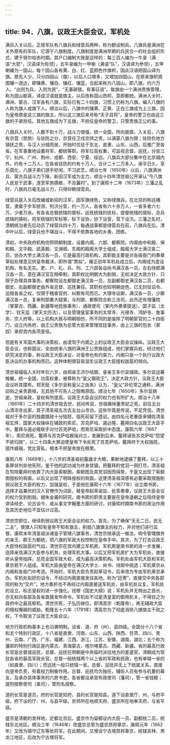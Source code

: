 ```yaml
---
---
---
```

title: 94．八旗，议政王大臣会议，军机处
---




满兵入关以后，正规军队有八旗兵和绿营兵两种，称为额设制兵。八旗兵是满洲在关外原有的军队，它源于八旗制度。八旗制度是满洲早期的兵民合一的社会组织形式，建于努尔哈赤时期。其户口编制大致是这样的：每三百人编为一牛录（满语“大箭”，汉语译为佐领），五牛录编为一甲喇（满语“队”，汉语译为参领），五甲喇编为一固山，每个固山各有黄、白、红、蓝颜色作旗帜，因此汉语把固山译为旗。原先人少，只分四固山（旗），以后人口增多，又增加四固山，在原来旗帜周围镶一道边，即镶黄、镶白、镶红、镶蓝，合起来称为八固山，即八旗，约六万人，“出则为兵，入则为民”，“无事耕猎，有事征调”。每旗由一个满洲贵族管理，称为固山额真，译成汉语就是旗主，以后改称固山昂邦，意即都统。满洲入关时，满洲、蒙古、汉军各有八旗，实际已有二十四旗，习惯上仍称为八旗。编入八旗的人称为旗人或旗下人。顺治以后，八旗中的镶黄、正黄、正白三旗成为上三旗，因为皇帝原是这三旗的旗主，所以这三旗后来号称“天子自将”，皇帝的警卫也由这三旗的子弟担任。其他五旗成为下五旗，不担任皇帝的警卫，只管贵族王公的事。

八旗兵入关时，人数不到十万，战斗力很强，统一全国，所向披靡。入关后，八旗有京营（禁旅）与驻防之分，京营任卫戍京师之责，以满蒙八旗为限；驻防负地方镇抚之责，与汉人分城而居，开始时仅驻于东北、直隶、山东、山西，后推广至各省。在军事重地设置将军、都统等职。将军位高权重，可监视总督、巡抚，分驻江宁、杭州、广州、荆州、成都、西安、宁夏、绥远。八旗兵大部分集中在北京城内外，约有十二万人，在各省驻防的约有十万人，合计二十二万多人。承平日久，享乐腐化，八旗子弟们游手好闲，不习武艺。顺治七年（1650年）以后，八旗满洲兵、蒙古兵战斗力下降，新旧汉军成为主力，顺治十四年清世祖公开承认“今八旗人民怠于武事，遂至军旅隳敝，不及曩时”。到了康熙十二年（1673年）三藩之乱时，八旗兵已毫无战斗力，只得仰赖绿营兵。

绿营兵是入关后改编或新招的汉军，因军旗绿色，又称绿旗兵。在北京的称巡捕营，隶属于步军统领，列汛分营，约一万人，各省有六十余万人，一省多者六七万，少者万余。有各省总督统辖的督标，巡抚统辖的抚标，提督统辖的提标，总兵统辖的镇标，将军统辖的军标等，标下设协，协下设营，营下设汛。三藩之乱时，清朝统治者先后动员了绿营兵四十万，每遇战事都是绿营兵在前，八旗兵在后。清中叶以后，绿营兵也不堪战斗，不得不依靠各地的乡勇、团练。

清初，中央政府机构仿照明朝制度，设置内阁、六部、都察院。内阁由中和殿、保和殿、文华殿、武英殿、文渊阁、东阁的殿阁大学士组成，殿阁大学士满汉各二员，协办大学士满汉各一员，它是最高行政机构，其职能主要是对各级衙门的奏章草拟处理意见供皇帝裁决，即所谓“票拟”。雍正初年军机处成立后，内阁成为虚设机构，有名无实。吏、户、礼、兵、刑、工六部各设尚书满汉各一员，左右侍郎满汉各一员，意在满汉官互相牵制，其职权比明朝大为削弱，无权决定大政方针，只限于办理具体事务。都察院设左都御史满汉各一员，左副都御史满汉各二员，右都御史、右副都御史由外省总督、巡抚兼任。其职权也较明朝逊色，已无封驳诏令、巡按各省之权，仅限于稽查官府、纠察有司而已。大理寺设卿，满汉各一员，少卿满汉各一员，复审刑部重大疑案，与刑部、都察院合称三法司。此外还有理藩院（掌蒙古、西藏、新疆等地民族事务）、通政使司（掌内外奏章提送）、国子监（太学）、钦天监（掌天文历法），以及管理皇室事务的太常寺、光禄寺、鸿胪寺、詹事务、宗人府等。以上机构大抵与明朝相仿，所不同的是废除了明朝宦官的二十四衙门，设立内务府，由王公贵族为总管大臣来管理宫廷事务，由上三旗的包衣（家奴）承担宫内各项差役。

但是有关军国大事的决策权，由凌驾于内阁之上的议政王大臣会议操纵。议政王大臣会议，也称国议，全由统率八旗的满洲王公贵族组成，他们掌握兵权，经过他们研究决定的事，称议政王大臣决议，对皇帝也有约束力，内阁只是一个执行议政大臣决议的办事机构而已。这种体制很容易滋生议政王大臣擅权跋扈的倾向。

清世祖福临入关时年仅六岁，由郑亲王济尔哈朗、睿亲王多尔衮辅政。多尔衮运筹帷幄，统一全国，功高权重，被尊称为“皇父摄政王”，决定大政方针，议政王大臣会议听其摆布。郑天挺《多尔衮称皇父之由来》认为，“皇父”非伦常之通称，满洲旧俗之亲贵爵禄，无其他不可告人之隐晦原因。顺治七年（1650年）多尔衮病逝，世祖亲政，皇权有所提高，议政王大臣会议的权力也有所扩大。顺治十八年（1661年）二十四岁的清世祖去世，民间传说，世祖痛悼董贵妃之死，前往五台山清凉寺出家，其子清圣祖五次去五台山寻访。这些毕竟是传说，不足凭信。清世祖对于多尔衮的独裁摄政十分恼怒，临死前留下遗诏，由四名元老重臣来辅佐清圣祖玄烨，国家大权操纵在辅政的索尼、苏克萨哈、遏必隆、鳌拜四名议政王大臣手中。鳌拜与遏必隆联手对付苏克萨哈，而索尼采取折中态度。康熙六年（1667年），索尼病死，鳌拜与苏克萨哈极端对立，发展到后来，鳌拜诬告苏克萨哈“怨望不欲归政”，以二十四条大罪迫使皇帝下令处死了苏克萨哈。鳌拜终于大权独揽，擅作威福，党比营私，根本不把皇帝放在眼里。

康熙八年（1669年），十八岁的清圣祖初露雄才大略，果断地逮捕了鳌拜，以三十条罪状判处他死刑，鉴于他的武功减为终身禁锢，把鳌拜的党羽一网打尽。清圣祖在剪除鳌拜时依靠了内大臣索额图，索额图及其党羽因而得势，于是又出现了索额图擅权的局面，以后又出现了明珠擅权的局面。这使清圣祖深感有必要采取措施削弱议政王大臣的权力，加强皇权，于是他在康熙十六年（1677年）设立南书房，选择才品兼优的汉人官僚作为词臣，替皇帝起草谕旨、批答奏章，议政王大臣会议的权力受到削弱。据朱金甫的研究，南书房的职责主要是在皇帝退朝之后陪侍皇帝讲读经史、论古谈今，或从事文字翰墨方面的研讨，对康熙时期南书房的政治作用及其历史地位不宜估计过高。

清世宗即位，继续削弱议政王大臣会议的权力。首先，为了确保“天无二日，民无二主”，使旗人只知有皇帝不知有旗主，削弱八旗旗主的权力，并对他们进行监督。康熙末年清圣祖派诸皇子管理八旗事务，清世宗继承这一做法，明令管理旗务的亲王、郡王为都统，把八旗的军政大权控制在皇帝手中。其次，为了打击议政王大臣恃权跋扈的气焰，清世宗在宫内建立军机房。军机房是南书房的进一步发展，选择亲信满汉大臣参与机务，处理军机大事。以后又把军机房扩大为军机处，直接听从皇帝指挥，总揽全国军政大权，成为最高决策机构。军机处由军机大臣和军机章京若干人组成。军机大臣由皇帝在满汉大学士、尚书、侍郎中挑选；军机章京从内阁和各衙门中考选。开始时，军机大臣负责起草诏令，后来改为专由军机章京承办。军机处拟好的诏令，不经过内阁直接发往各地，称为“廷寄”，直接交中央各部院的称为“交片”。地方奏折也不再经过内阁直接送军机处，由军机处议复。军机处的设立，标志皇权的进一步强化。钱穆《国史大纲》说：军机处并无特出之首长，亦无权向各部及各省直接发布命令。军机处不过是清皇室的御用机关，不得目之为政府中之最高枢机。清世宗死，子弘历继位，即清高宗（乾隆帝），再无辅政大臣的擅权僭越的威胁。乾隆五十六年（1791年）清高宗为了彻底消除八旗旗主干政之权，下令取消了议政王大臣会议。

地方行政机构基本上也沿袭明制，设省、道、府（州）、县四级。全国分十八个省和五个特别行政区，十八省是直隶、河南、山东、山西、陕西、甘肃、四川、贵州、云南、广西、广东、福建、江西、浙江、江苏、安徽、湖南、湖北；五个称为藩部的特别行政区是内蒙古、青海蒙古、喀尔喀蒙古、西藏、新疆。省的最高行政长官是总督或巡抚，总督、巡抚在明朝是中央临时派往地方的差遣官，清朝成为常驻各省的最高军政长官。总督一般统辖两个以上省的军政和民政，也有单辖一省的（如直隶、四川）；而巡抚一般只统辖一省。总督、巡抚并无上下统属关系，直接向皇帝负责，有着权力制衡作用。总督、巡抚均为独任，辅佐人员有参与机要的幕友，及承办具体事务的六房书吏。各省都设承宣布政使司（藩司），管一省钱粮；提刑按察使司（臬司），管刑名按察。

道的长官是道员，府的长官是知府，县的长官是知县。道下设直隶厅、州，与府平级，府下设的厅、州，与县平级。京师所在地顺天府、盛京所在地奉天府，与省平级。

盛京是清朝的发祥地，定都北京后，盛京作为留都设内大臣一员、副都统二员，统辖东北地区。顺治三年（1646年）改盛京总管为盛京昂邦章京，康熙元年（1662年）又改为镇守辽东等处将军。在此期间，又增设宁古塔昂邦章京，统辖吉林、黑龙江地区，后改为宁古塔将军。